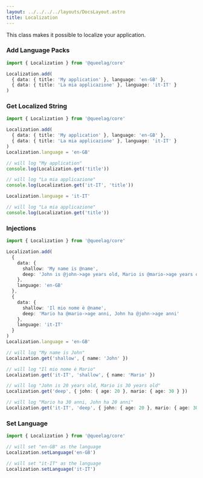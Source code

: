```yaml
---
layout: ../../../../layouts/DocsLayout.astro
title: Localization
---
```


This class makes it possible to localize your application.

### Add Language Packs

```ts
import { Localization } from '@queelag/core'

Localization.add(
  { data: { title: 'My application' }, language: 'en-GB' },
  { data: { title: 'La mia applicazione' }, language: 'it-IT' }
)
```

### Get Localized String

```ts
import { Localization } from '@queelag/core'

Localization.add(
  { data: { title: 'My application' }, language: 'en-GB' },
  { data: { title: 'La mia applicazione' }, language: 'it-IT' }
)
Localization.language = 'en-GB'

// will log "My application"
console.log(Localization.get('title'))

// will log "La mia applicazione"
console.log(Localization.get('it-IT', 'title'))

Localization.language = 'it-IT'

// will log "La mia applicazione"
console.log(Localization.get('title'))
```

### Injections

```ts
import { Localization } from '@queelag/core'

Localization.add(
  {
    data: {
      shallow: 'My name is @name',
      deep: 'John is @john->age years old, Mario is @mario->age years old'
    },
    language: 'en-GB'
  },
  {
    data: {
      shallow: 'Il mio nome è @name',
      deep: 'Mario ha @mario->age anni, John ha @john->age anni'
    },
    language: 'it-IT'
  }
)
Localization.language = 'en-GB'

// will log "My name is John"
Localization.get('shallow', { name: 'John' })

// will log "Il mio nome è Mario"
Localization.get('it-IT', 'shallow', { name: 'Mario' })

// will log "John is 20 years old, Mario is 30 years old"
Localization.get('deep', { john: { age: 20 }, mario: { age: 30 } })

// will log "Mario ha 30 anni, John ha 20 anni"
Localization.get('it-IT', 'deep', { john: { age: 20 }, mario: { age: 30 } })
```

### Set Language

```ts
import { Localization } from '@queelag/core'

// will set "en-GB" as the language
Localization.setLanguage('en-GB')

// will set "it-IT" as the language
Localization.setLanguage('it-IT')
```

